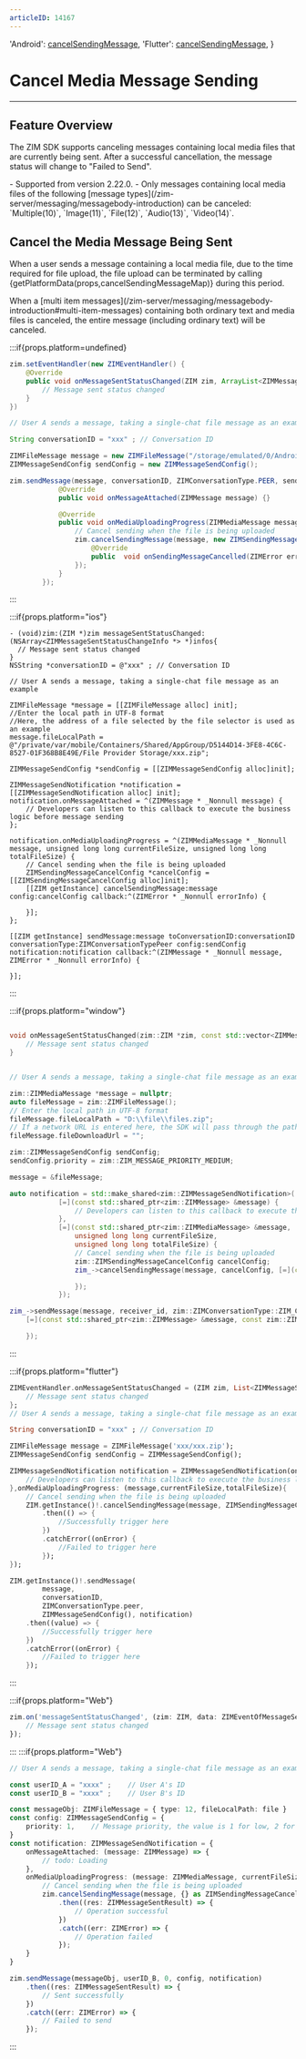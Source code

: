 ```yaml
---
articleID: 14167
---
```



  'Android': <a href='@cancelSendingMessage' target='_blank'>cancelSendingMessage</a>,
  'Flutter': <a href='https://pub.dev/documentation/zego_zim/latest/zego_zim/ZIM/cancelSendingMessage.html' target='_blank'>cancelSendingMessage</a>,
}

# Cancel Media Message Sending

- - -

## Feature Overview

The ZIM SDK supports canceling messages containing local media files that are currently being sent. After a successful cancellation, the message status will change to "Failed to Send".

<Note title="Note">
- Supported from version 2.22.0.
- Only messages containing local media files of the following [message types](/zim-server/messaging/messagebody-introduction) can be canceled: `Multiple(10)`, `Image(11)`, `File(12)`, `Audio(13)`, `Video(14)`.
</Note>


## Cancel the Media Message Being Sent

When a user sends a message containing a local media file, due to the time required for file upload, the file upload can be terminated by calling {getPlatformData(props,cancelSendingMessageMap)} during this period.

<Warning title="Note">
When a [multi item messages](/zim-server/messaging/messagebody-introduction#multi-item-messages) containing both ordinary text and media files is canceled, the entire message (including ordinary text) will be canceled.
</Warning>

:::if{props.platform=undefined}
```java
zim.setEventHandler(new ZIMEventHandler() {
    @Override
    public void onMessageSentStatusChanged(ZIM zim, ArrayList<ZIMMessageSentStatusChangeInfo> infos) {
        // Message sent status changed
    }
})

// User A sends a message, taking a single-chat file message as an example

String conversationID = "xxx" ; // Conversation ID

ZIMFileMessage message = new ZIMFileMessage("/storage/emulated/0/Android/data/packagename/picture/xxx.zip");
ZIMMessageSendConfig sendConfig = new ZIMMessageSendConfig();

zim.sendMessage(message, conversationID, ZIMConversationType.PEER, sendConfig, new ZIMMessageSentCallback() {
            @Override
            public void onMessageAttached(ZIMMessage message) {}

            @Override
            public void onMediaUploadingProgress(ZIMMediaMessage message, long currentFileSize, long totalFileSize) {
                // Cancel sending when the file is being uploaded
                zim.cancelSendingMessage(message, new ZIMSendingMessageCancelConfig(), new ZIMSendingMessageCancelledCallback() {
                    @Override
                    public  void onSendingMessageCancelled(ZIMError errorInfo) {}
                });        
            }
        });
```
:::

:::if{props.platform="ios"}
```objc
- (void)zim:(ZIM *)zim messageSentStatusChanged:(NSArray<ZIMMessageSentStatusChangeInfo *> *)infos{
  // Message sent status changed
}
NSString *conversationID = @"xxx" ; // Conversation ID

// User A sends a message, taking a single-chat file message as an example

ZIMFileMessage *message = [[ZIMFileMessage alloc] init];
//Enter the local path in UTF-8 format
//Here, the address of a file selected by the file selector is used as an example
message.fileLocalPath = @"/private/var/mobile/Containers/Shared/AppGroup/D5144D14-3FE8-4C6C-8527-01F368B8E49E/File Provider Storage/xxx.zip";

ZIMMessageSendConfig *sendConfig = [[ZIMMessageSendConfig alloc]init];

ZIMMessageSendNotification *notification = [[ZIMMessageSendNotification alloc] init];
notification.onMessageAttached = ^(ZIMMessage * _Nonnull message) {
    // Developers can listen to this callback to execute the business logic before message sending
};
        
notification.onMediaUploadingProgress = ^(ZIMMediaMessage * _Nonnull message, unsigned long long currentFileSize, unsigned long long totalFileSize) {
    // Cancel sending when the file is being uploaded
    ZIMSendingMessageCancelConfig *cancelConfig = [[ZIMSendingMessageCancelConfig alloc]init];
    [[ZIM getInstance] cancelSendingMessage:message config:cancelConfig callback:^(ZIMError * _Nonnull errorInfo) {
        
    }];
};

[[ZIM getInstance] sendMessage:message toConversationID:conversationID conversationType:ZIMConversationTypePeer config:sendConfig notification:notification callback:^(ZIMMessage * _Nonnull message, ZIMError * _Nonnull errorInfo) {
        
}];
```
:::

:::if{props.platform="window"}
```cpp

void onMessageSentStatusChanged(zim::ZIM *zim, const std::vector<ZIMMessageSentStatusChangeInfo> &messageSentStatusChangeInfoList{
    // Message sent status changed
}


// User A sends a message, taking a single-chat file message as an example

zim::ZIMMediaMessage *message = nullptr;
auto fileMessage = zim::ZIMFileMessage();
// Enter the local path in UTF-8 format
fileMessage.fileLocalPath = "D:\\file\\files.zip";
// If a network URL is entered here, the SDK will pass through the path without ZIM background service processing. If both the network URL and the local path are entered, the SDK will prioritize the network URL that you want to use.
fileMessage.fileDownloadUrl = "";

zim::ZIMMessageSendConfig sendConfig;
sendConfig.priority = zim::ZIM_MESSAGE_PRIORITY_MEDIUM;

message = &fileMessage;

auto notification = std::make_shared<zim::ZIMMessageSendNotification>(
            [=](const std::shared_ptr<zim::ZIMMessage> &message) { 
                // Developers can listen to this callback to execute the business logic before message sending
            },
            [=](const std::shared_ptr<zim::ZIMMediaMessage> &message,
                unsigned long long currentFileSize,
                unsigned long long totalFileSize) { 
                // Cancel sending when the file is being uploaded
                zim::ZIMSendingMessageCancelConfig cancelConfig;
                zim_->cancelSendingMessage(message, cancelConfig, [=](const zim::ZIMError &errorInfo) {

                });
            });

zim_->sendMessage(message, receiver_id, zim::ZIMConversationType::ZIM_CONVERSATION_TYPE_PEER, sendConfig, notification,
    [=](const std::shared_ptr<zim::ZIMMessage> &message, const zim::ZIMError &errorInfo) {

    });
```
:::

:::if{props.platform="flutter"}
```dart
ZIMEventHandler.onMessageSentStatusChanged = (ZIM zim, List<ZIMMessageSentStatusChangeInfo> messageSentStatusChangedInfoList) {
    // Message sent status changed
};
// User A sends a message, taking a single-chat file message as an example

String conversationID = "xxx" ; // Conversation ID

ZIMFileMessage message = ZIMFileMessage('xxx/xxx.zip');
ZIMMessageSendConfig sendConfig = ZIMMessageSendConfig();

ZIMMessageSendNotification notification = ZIMMessageSendNotification(onMessageAttached: (message){
    // Developers can listen to this callback to execute the business logic before message sending
},onMediaUploadingProgress: (message,currentFileSize,totalFileSize){
    // Cancel sending when the file is being uploaded
    ZIM.getInstance()!.cancelSendingMessage(message, ZIMSendingMessageCancelConfig())
        .then(() => {
            //Successfully trigger here
        })
        .catchError((onError) {
            //Failed to trigger here
        });
});

ZIM.getInstance()!.sendMessage(
        message,
        conversationID,
        ZIMConversationType.peer,
        ZIMMessageSendConfig(), notification)
    .then((value) => {
        //Successfully trigger here
    })
    .catchError((onError) {
        //Failed to trigger here
    });
```
:::

:::if{props.platform="Web"}
```typescript
zim.on('messageSentStatusChanged', (zim: ZIM, data: ZIMEventOfMessageSentStatusChangedResult) => {
    // Message sent status changed
});
```
:::
:::if{props.platform="Web"}
```typescript
// User A sends a message, taking a single-chat file message as an example

const userID_A = "xxxx" ;    // User A's ID
const userID_B = "xxxx" ;    // User B's ID

const messageObj: ZIMFileMessage = { type: 12, fileLocalPath: file }
const config: ZIMMessageSendConfig = {
    priority: 1,    // Message priority, the value is 1 for low, 2 for medium, and 3 for high
}
const notification: ZIMMessageSendNotification = {
    onMessageAttached: (message: ZIMMessage) => {
        // todo: Loading
    },
    onMediaUploadingProgress: (message: ZIMMediaMessage, currentFileSize: number, totalFileSize: number) {
        // Cancel sending when the file is being uploaded
        zim.cancelSendingMessage(message, {} as ZIMSendingMessageCancelConfig)
            .then((res: ZIMMessageSentResult) => {
                // Operation successful
            })
            .catch((err: ZIMError) => {
                // Operation failed
            });
    }
}

zim.sendMessage(messageObj, userID_B, 0, config, notification)
    .then((res: ZIMMessageSentResult) => {
        // Sent successfully
    })
    .catch((err: ZIMError) => {
        // Failed to send
    });
```
:::

